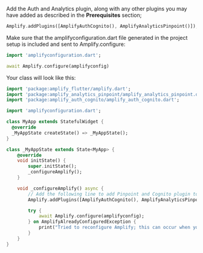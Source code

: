 Add the Auth and Analytics plugin, along with any other plugins you may have added as described in the **Prerequisites** section;

```dart
Amplify.addPlugins([AmplifyAuthCognito(), AmplifyAnalyticsPinpoint()]);
```

Make sure that the amplifyconfiguration.dart file generated in the project setup is included and sent to Amplify.configure:

```dart 
import 'amplifyconfiguration.dart';

await Amplify.configure(amplifyconfig)
```

Your class will look like this:

```dart
import 'package:amplify_flutter/amplify.dart';
import 'package:amplify_analytics_pinpoint/amplify_analytics_pinpoint.dart';
import 'package:amplify_auth_cognito/amplify_auth_cognito.dart';

import 'amplifyconfiguration.dart';

class MyApp extends StatefulWidget {
  @override
  _MyAppState createState() => _MyAppState();
}

class _MyAppState extends State<MyApp> {
    @override
    void initState() {
        super.initState();
        _configureAmplify();
    }

    void _configureAmplify() async {
        // Add the following line to add Pinpoint and Cognito plugin to your app
        Amplify.addPlugins([AmplifyAuthCognito(), AmplifyAnalyticsPinpoint()]);

        try {
            await Amplify.configure(amplifyconfig);
        } on AmplifyAlreadyConfiguredException {
            print("Tried to reconfigure Amplify; this can occur when your app restarts on Android.");
        }
    }
}
```
